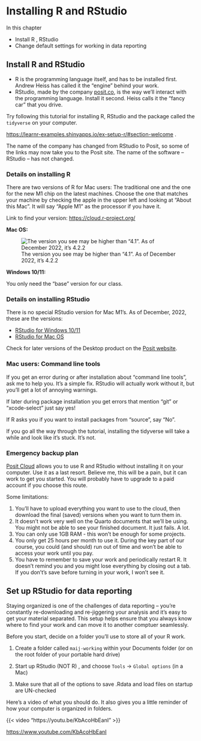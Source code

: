 # Installing R and RStudio {#r-install}

::: {.alert .alert-secondary}
::: {.alert-heading .font-weight-bolder .fs-3}
In this chapter
:::

-   Install R , RStudio
-   Change default settings for working in data reporting
:::



## Install R and RStudio 

-   R is the programming language itself, and has to be installed first. Andrew Heiss has called it the "engine" behind your work.
-   RStudio, made by the company [posit.co](https://posit.co), is the way we'll interact with the programming language. Install it second. Heiss calls it the "fancy car" that you drive.


::: {.alert-success .alert-dothis .p-3 .mb-2}

Try following this tutorial for installing R, RStudio and the package called the `tidyverse` on your computer. 

<https://learnr-examples.shinyapps.io/ex-setup-r/#section-welcome> .


::: 


The name of the company has changed from RStudio to Posit, so some of the links may now take you to the Posit site. The name of the software -- RStudio -- has not changed.


### Details on installing R



There are two versions of R for Mac users: The traditional one and the one for the new M1 chip on the latest machines. Choose the one that matches your machine by checking the apple in the upper left and looking at "About this Mac". It will say "Apple M1" as the processor if you have it.

Link to find your version: <https://cloud.r-project.org/>

**Mac OS:**

![The version you see may be higher than "4.1". As of December 2022, it's 4.2.2](assets/images/r-start-dist-macs.png)

**Windows 10/11:**

You only need the "base" version for our class.

### Details on installing RStudio

There is no special RStudio version for Mac M1's. As of December, 2022, these are the versions:

-   [RStudio for Windows 10/11](https://download1.rstudio.org/electron/windows/RStudio-2022.12.0-353.exe)
-   [RStudio for Mac OS](https://download1.rstudio.org/electron/macos/RStudio-2022.12.0-353.dmg)

Check for later versions of the Desktop product on the [Posit website](https://posit.co/downloads/).


::: callout-note
### Mac users: Command line tools

If you get an error during or after installation about "command line tools", ask me to help you. It's a simple fix. RStudio will actually work without it, but you'll get a lot of annoying warnings.

If later during package installation you get errors that mention "git" or "xcode-select" just say yes!

If R asks you if you want to install packages from "source", say "No".
:::

If you go all the way through the tutorial, installing the tidyverse will take a while and look like it's stuck. It's not.


### Emergency backup plan

[Posit Cloud](https://posit.cloud/) allows you to use R and RStudio without installing it on your computer. Use it as a last resort. Believe me, this will be a pain, but it can work to get you started. You will probably have to upgrade to a paid account if you choose this route. 

Some limitations: 

1. You'll have to upload everything you want to use to the cloud, then download the final (saved) versions when you want to turn them in.  
2. It doesn't work very well on the Quarto documents that we'll be using. You might not be able to see your finished document. It just fails. A lot.
3. You can only use 1GB RAM - this won't be enough for some projects. 
4. You only get 25 hours per month to use it. During the key part of our course, you could (and should) run out of time and won't be able to access your work until you pay.
5. You have to remember to save your work and periodically restart R. It doesn't remind you and you might lose everything by closing out a tab. If you don't's save before turning in your work, I won't see it. 


## Set up RStudio for data reporting

Staying organized is one of the challenges of data reporting -- you're constantly re-downloading and re-jiggering your analysis and it's easy to get your material separated. This setup helps ensure that you always know where to find your work and can move it to another comptuer seamlessly.

Before you start, decide on a folder you'll use to store all of your R work.

::: {.alert .alert-sucess .alert-dothis}
1.  Create a folder called `maij-working` within your Documents folder (or on the root folder of your portable hard drive)

2.  Start up RStudio (NOT R) , and choose `Tools` -\> `Global options` (in a Mac)

3.  Make sure that all of the options to save .Rdata and load files on startup are UN-checked
:::

Here's a video of what you should do. It also gives you a little reminder of how your computer is organized in folders. 



::: {.content-visible when-format="html" }

{{< video "https://youtu.be/KbAcoHbEanI"  >}}
:::


<!-- don't try to keep it for pdf format-->

::: {.content-visible when-format="pdf"}
<https://www.youtube.com/KbAcoHbEanI>
:::

